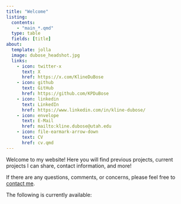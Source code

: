 ```yaml
---
title: "Welcome"
listing:
  contents:
    - "main_*.qmd"
  type: table
  fields: [title]
about:
  template: jolla
  image: dubose_headshot.jpg
  links:
    - icon: twitter-x
      text: X
      href: https://x.com/KlineDuBose
    - icon: github
      text: GitHub
      href: https://github.com/KPDuBose
    - icon: linkedin
      text: LinkedIn
      href: https://www.linkedin.com/in/kline-dubose/
    - icon: envelope
      text: E-Mail
      href: mailto:kline.dubose@utah.edu
    - icon: file-earmark-arrow-down
      text: CV
      href: cv.qmd
---
```


Welcome to my website! Here you will find previous projects, current projects I can share, contact information, and more!

If there are any questions, comments, or concerns, please feel free to [contact me](mailto:kline.dubose@utah.edu).

The following is currently available:




